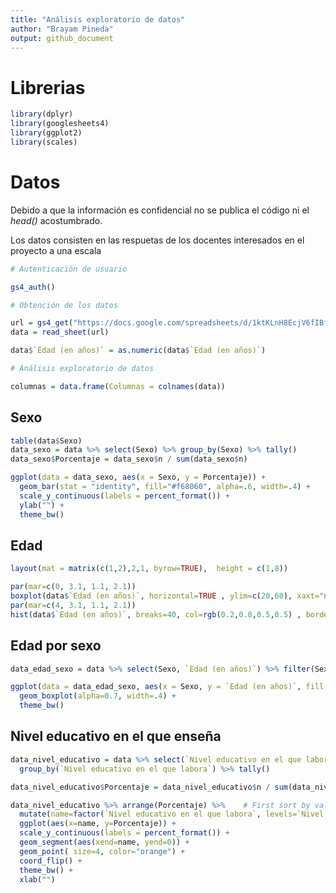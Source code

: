 ```yaml
---
title: "Análisis exploratorio de datos"
author: "Brayam Pineda"
output: github_document
---
```


# Librerias

```r
library(dplyr)
library(googlesheets4)
library(ggplot2)
library(scales)
```

# Datos

Debido a que la información es confidencial no se publica el código ni el _head()_ acostumbrado. 

Los datos consisten en las respuetas de los docentes interesados en el proyecto a una escala 

```r
# Autenticación de usuario

gs4_auth()

# Obtención de los datos

url = gs4_get("https://docs.google.com/spreadsheets/d/1ktKLnH8EcjV6fIBfQsfD6PZa7GKEWnvlshdGimlplJY/edit#gid=906242353")
data = read_sheet(url)

data$`Edad (en años)` = as.numeric(data$`Edad (en años)`)

# Análisis exploratorio de datos

columnas = data.frame(Columnas = colnames(data))
```

## Sexo

```r
table(data$Sexo)
data_sexo = data %>% select(Sexo) %>% group_by(Sexo) %>% tally()
data_sexo$Porcentaje = data_sexo$n / sum(data_sexo$n) 

ggplot(data = data_sexo, aes(x = Sexo, y = Porcentaje)) + 
  geom_bar(stat = "identity", fill="#f68060", alpha=.6, width=.4) +
  scale_y_continuous(labels = percent_format()) +
  ylab("") +
  theme_bw()
```

## Edad

```r
layout(mat = matrix(c(1,2),2,1, byrow=TRUE),  height = c(1,8))

par(mar=c(0, 3.1, 1.1, 2.1))
boxplot(data$`Edad (en años)`, horizontal=TRUE , ylim=c(20,60), xaxt="n" , col=rgb(0.8,0.8,0,0.5) , frame=F)
par(mar=c(4, 3.1, 1.1, 2.1))
hist(data$`Edad (en años)`, breaks=40, col=rgb(0.2,0.8,0.5,0.5) , border=F , main="" , xlab="Edad", xlim=c(20,60))
```

## Edad por sexo

```r
data_edad_sexo = data %>% select(Sexo, `Edad (en años)`) %>% filter(Sexo != "Prefiero no decirlo")

ggplot(data = data_edad_sexo, aes(x = Sexo, y = `Edad (en años)`, fill = Sexo)) +
  geom_boxplot(alpha=0.7, width=.4) + 
  theme_bw()
```

## Nivel educativo en el que enseña

```r
data_nivel_educativo = data %>% select(`Nivel educativo en el que labora`) %>%
  group_by(`Nivel educativo en el que labora`) %>% tally()

data_nivel_educativo$Porcentaje = data_nivel_educativo$n / sum(data_nivel_educativo$n)

data_nivel_educativo %>% arrange(Porcentaje) %>%    # First sort by val. This sort the dataframe but NOT the factor levels
  mutate(name=factor(`Nivel educativo en el que labora`, levels=`Nivel educativo en el que labora`)) %>%   # This trick update the factor levels
  ggplot(aes(x=name, y=Porcentaje)) +
  scale_y_continuous(labels = percent_format()) +
  geom_segment(aes(xend=name, yend=0)) +
  geom_point( size=4, color="orange") +
  coord_flip() +
  theme_bw() +
  xlab("")
```

